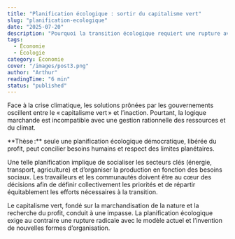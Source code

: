 ```yaml
---
title: "Planification écologique : sortir du capitalisme vert"
slug: "planification-ecologique"
date: "2025-07-20"
description: "Pourquoi la transition écologique requiert une rupture avec le marché."
tags:
  - Économie
  - Écologie
category: Économie
cover: "/images/post3.png"
author: "Arthur"
readingTime: "6 min"
status: "published"
---
```



Face à la crise climatique, les solutions prônées par les gouvernements oscillent entre le « capitalisme vert » et l’inaction. Pourtant, la logique marchande est incompatible avec une gestion rationnelle des ressources et du climat.

<Callout type="thesis">
**Thèse :** seule une planification écologique démocratique, libérée du profit, peut concilier besoins humains et respect des limites planétaires.
</Callout>

Une telle planification implique de socialiser les secteurs clés (énergie, transport, agriculture) et d’organiser la production en fonction des besoins sociaux. Les travailleurs et les communautés doivent être au cœur des décisions afin de définir collectivement les priorités et de répartir équitablement les efforts nécessaires à la transition.

Le capitalisme vert, fondé sur la marchandisation de la nature et la recherche du profit, conduit à une impasse. La planification écologique exige au contraire une rupture radicale avec le modèle actuel et l’invention de nouvelles formes d’organisation.